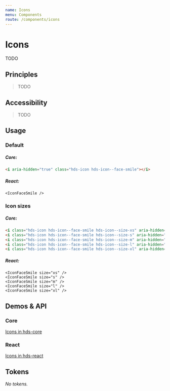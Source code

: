 ```yaml
---
name: Icons
menu: Components
route: /components/icons
---
```




# Icons

<LargeParagraph>
  TODO
</LargeParagraph>

## Principles

> TODO

## Accessibility

> TODO

## Usage

### Default

<Playground>
  <IconFaceSmile />
</Playground>

##### Core:
```html
<i aria-hidden="true" class="hds-icon hds-icon--face-smile"></i>
```

##### React:
```tsx
<IconFaceSmile />
```

### Icon sizes

<Playground>
  <IconFaceSmile size="xs" />
  <IconFaceSmile size="s" />
  <IconFaceSmile size="m" />
  <IconFaceSmile size="l" />
  <IconFaceSmile size="xl" />
</Playground>

##### Core:
```html
<i class="hds-icon hds-icon--face-smile hds-icon--size-xs" aria-hidden="true"></i>
<i class="hds-icon hds-icon--face-smile hds-icon--size-s" aria-hidden="true"></i>
<i class="hds-icon hds-icon--face-smile hds-icon--size-m" aria-hidden="true"></i>
<i class="hds-icon hds-icon--face-smile hds-icon--size-l" aria-hidden="true"></i>
<i class="hds-icon hds-icon--face-smile hds-icon--size-xl" aria-hidden="true"></i>
```

##### React:
```tsx
<IconFaceSmile size="xs" />
<IconFaceSmile size="s" />
<IconFaceSmile size="m" />
<IconFaceSmile size="l" />
<IconFaceSmile size="xl" />
```

## Demos & API

### Core

[Icons in hds-core](/storybook/core/?path=/story/icons--discord)

### React

[Icons in hds-react](/storybook/react/?path=/story/components-icons-some--icondiscord)

## Tokens

_No tokens._
